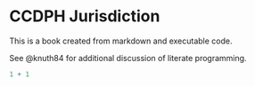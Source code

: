 # CCDPH Jurisdiction

This is a book created from markdown and executable code.

See @knuth84 for additional discussion of literate programming.

```r
1 + 1
```
